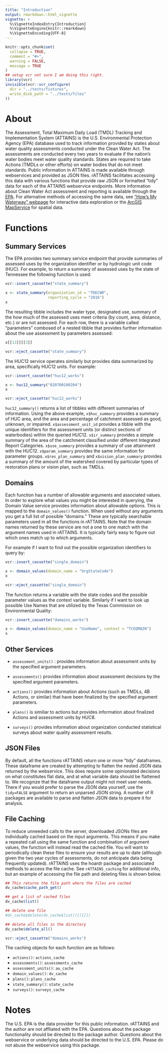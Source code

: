 ```yaml
---
title: "Introduction"
output: rmarkdown::html_vignette
vignette: >
  %\VignetteIndexEntry{Introduction}
  %\VignetteEngine{knitr::rmarkdown}
  %\VignetteEncoding{UTF-8}
---
```


```r
knitr::opts_chunk$set(
  collapse = TRUE,
  comment = "#>",
  warning = FALSE,
  message = TRUE
)
## setup vcr not sure I am doing this right.
library(vcr)
invisible(vcr::vcr_configure(
  dir = "../tests/fixtures",
  write_disk_path = "../tests/files"
))

```



# About

The Assessment, Total Maximum Daily Load (TMDL) Tracking and Implementation System (ATTAINS) is the U.S. Environmental Protection Agency (EPA) database used to track information provided by states about water quality assessments conducted under the Clean Water Act. The assessments are conducted every two years to evaluate if the nation's water bodies meet water quality standards. States are required to take Actions (TMDLs or other efforts) on water bodies that do not meet standards. Public information in ATTAINS is made available through webservices and provided as JSON files. rATTAINS facilitates accessing this data with various functions that provide raw JSON or formatted "tidy" data for each of the ATTAINS webservice endpoints. More information about Clean Water Act assessment and reporting is available through the [EPA](https://www.epa.gov/waterdata/attains-program-information). For alternative methods of accessing the same data, see ["How's My Waterway" webpage](https://mywaterway.epa.gov/) for interactive data exploration or the [ArcGIS MapService](https://gispub.epa.gov/arcgis/rest/services/OW/ATTAINS_Assessment/MapServer) for spatial data.

# Functions

## Summary Services

The EPA provides two summary service endpoint that provide summaries of assessed uses by the organization identifier or by hydrologic unit code (HUC). For example, to return a summary of assessed uses by the state of Tennessee the following function is used:
```r
vcr::insert_cassette("state_summary")
```

```r
x <- state_summary(organization_id = "TDECWR",
                   reporting_cycle = "2016")
x
```

The resulting tibble includes the water type, designated use, summary of the how much of the assessed uses meet criteria (by count, area, distance, etc.) or are not assessed. For each row, there is a variable called "parameters" combosed of a nested tibble that provides further information about the use assessment by parameters assessed:

```r
x[[13]][[3]]
```

```r
vcr::eject_cassette("state_summary")
```

The HUC12 service operates similarly but provides data summarized by area, specifically HUC12 units. For example:

```r
vcr::insert_cassette("huc12_works")
```

```r
x <- huc12_summary("020700100204")
x
```

```r
vcr::eject_cassette("huc12_works")
```

`huc12_summary()` returns a list of tibbles with different summaries of information. Using the above example, `x$huc_summary` provides a summary of HUC area, and the area and percentage of catchment assessed as good, unknown, or impaired. `x$assessment_unit_id` provides a tibble with the unique identifiers for the assessment units (or distinct sections of waterbodies) within the queried HUC12. `x$ir_summary` provides a simple summary of the area of the catchment classified under different Integrated Report Categories. `x$use_summary` provides a summary of use attainment with the HUC12. `x$param_summary` provides the same information for parameter groups. `x$res_plan_summary` and `x$vision_plan_summary` provides a summary of the amount of the watershed covered by particular types of restoration plans or vision plan, such as TMDLs. 

## Domains

Each function has a number of allowable arguments and associated values. In order to explore what values you might be interested in querying, the Domain Value service provides information about allowable options. This is mapped to the `domain_values()` function. When used without any arguments you get a full list of possible "domains." These are typically searchable parameters used in all the functions in rATTAINS. Note that the domain names returned by these service are not a one to one match with the argument names used in rATTAINS. It is typically fairly easy to figure out which ones match up to which arguments.

For example if I want to find out the possible organization identifiers to query by:

```r
vcr::insert_cassette("single_domain")
```

```r
x <- domain_values(domain_name = "OrgStateCode")
x
```

```r
vcr::eject_cassette("single_domain")
```

The function returns a variable with the state codes and the possible parameter values as the context variable. Similarly if I want to look up possible Use Names that are utilized by the Texas Commission on Environmental Quality:

```r
vcr::insert_cassette("domains_works")
```

```r
x <- domain_values(domain_name = "UseName", context = "TCEQMAIN")
x

```


## Other Services

 - `assessment_units()` : provides information about assessment units by the specified argument parameters. 
 
 - `assessments()` provides information about assessment decisions by the specified argument parameters.
 
 - `actions()` provides information about Actions (such as TMDLs, 4B Actions, or similar) that have been finalized by the specified argument parameters. 
 
 - `plans()` is similiar to actions but provides information about finalized Actions and assessment units by HUC8. 
 
 - `surveys()` provides information about organization conducted statistical surveys about water quality assessment results.
 
## JSON Files

By default, all the functions rATTAINS return one or more "tidy" dataframes. These dataframe are created by attempting to flatten the nested JSON data returned by the webservice. This does require some opinionated decisions on what constitutes flat data, and at what variable data should be flattened to. We recognize that the dataframe output might not meet user needs. There if you would prefer to parse the JSON data yourself, use the `tidy=FALSE` argument to return an unparsed JSON string. A number of R packages are available to parse and flatten JSON data to prepare it for analysis.

## File Caching
 
To reduce unneeded calls to the server, downloaded JSONs files are individually cached based on the input arguments. This means if you make a repeated call using the same function and combination of argument values, the function will instead read the cached file. You will want to periodically clean these files to ensure your results are up to date (although given the two year cycles of assessments, do not anticipate data being frequently updated). rATTAINS uses the hoardr package and associated methods to access the file cache. See `rATTAINS_caching` for additional info, but an example of accessing the file path and deleting files is shown below.

```r
## This returns the file path where the files are cached
dv_cache$cache_path_get()

## get a list of cached files
dv_cache$list()

## delete one file
#dv_cache$delete(dv_cache$list()[[1]])

## delete all files in the directory
dv_cache$delete_all()
```
 
```r
vcr::eject_cassette("domains_works")
```

The caching objects for each function are as follows:

 - `actions()`: `actions_cache`
 - `assessments()`: `assessments_cache`
 - `assessment_units()`: `au_cache`
 - `domain_values()`: `dv_cache`
 - `plans()`: `plans_cache`
 - `state_summary()`: `state_cache`
 - `surveys()`: `surveys_cache`
 
# Notes

The U.S. EPA is the data provider for this public information. rATTAINS and the author are not affliated with the EPA. Questions about the package functionality should be directed to the package author. Questions about the webservice or underlying data should be directed to the U.S. EPA.  Please do not abuse the webservice using this package. 



